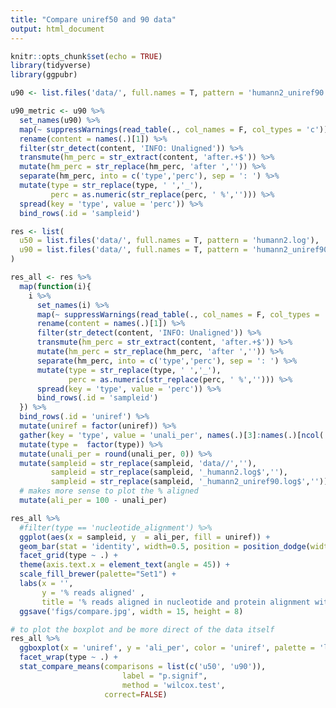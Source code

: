 ```yaml
---
title: "Compare uniref50 and 90 data"
output: html_document
---
```


```r
knitr::opts_chunk$set(echo = TRUE)
library(tidyverse)
library(ggpubr)   
```

```r
u90 <- list.files('data/', full.names = T, pattern = 'humann2_uniref90.log')

u90_metric <- u90 %>% 
  set_names(u90) %>% 
  map(~ suppressWarnings(read_table(., col_names = F, col_types = 'c')) %>% 
  rename(content = names(.)[1]) %>% 
  filter(str_detect(content, 'INFO: Unaligned')) %>% 
  transmute(hm_perc = str_extract(content, 'after.+$')) %>% 
  mutate(hm_perc = str_replace(hm_perc, 'after ','')) %>% 
  separate(hm_perc, into = c('type','perc'), sep = ': ') %>% 
  mutate(type = str_replace(type, ' ','_'),
         perc = as.numeric(str_replace(perc, ' %',''))) %>% 
  spread(key = 'type', value = 'perc')) %>% 
  bind_rows(.id = 'sampleid') 
```

```r
res <- list(
  u50 = list.files('data/', full.names = T, pattern = 'humann2.log'),
  u90 = list.files('data/', full.names = T, pattern = 'humann2_uniref90.log')
)

res_all <- res %>% 
  map(function(i){
    i %>% 
      set_names(i) %>% 
      map(~ suppressWarnings(read_table(., col_names = F, col_types = 'c')) %>% 
      rename(content = names(.)[1]) %>% 
      filter(str_detect(content, 'INFO: Unaligned')) %>% 
      transmute(hm_perc = str_extract(content, 'after.+$')) %>% 
      mutate(hm_perc = str_replace(hm_perc, 'after ','')) %>% 
      separate(hm_perc, into = c('type','perc'), sep = ': ') %>% 
      mutate(type = str_replace(type, ' ','_'),
             perc = as.numeric(str_replace(perc, ' %',''))) %>% 
      spread(key = 'type', value = 'perc')) %>% 
      bind_rows(.id = 'sampleid') 
  }) %>% 
  bind_rows(.id = 'uniref') %>% 
  mutate(uniref = factor(uniref)) %>% 
  gather(key = 'type', value = 'unali_per', names(.)[3]:names(.)[ncol(.)]) %>% 
  mutate(type =  factor(type)) %>% 
  mutate(unali_per = round(unali_per, 0)) %>% 
  mutate(sampleid = str_replace(sampleid, 'data//',''),
         sampleid = str_replace(sampleid, '_humann2.log$',''),
         sampleid = str_replace(sampleid, '_humann2_uniref90.log$','')) %>% 
  # makes more sense to plot the % aligned
  mutate(ali_per = 100 - unali_per)
```


```r
res_all %>% 
  #filter(type == 'nucleotide_alignment') %>% 
  ggplot(aes(x = sampleid, y  = ali_per, fill = uniref)) +
  geom_bar(stat = 'identity', width=0.5, position = position_dodge(width=0.5)) +
  facet_grid(type ~ .) +
  theme(axis.text.x = element_text(angle = 45)) +
  scale_fill_brewer(palette="Set1") +
  labs(x = '',
       y = '% reads aligned' ,
       title = '% reads aligned in nucleotide and protein alignment with uniref50 and uniref90') +
  ggsave('figs/compare.jpg', width = 15, height = 8)
```
```r
# to plot the boxplot and be more direct of the data itself
res_all %>% 
  ggboxplot(x = 'uniref', y = 'ali_per', color = 'uniref', palette = 'lancet', add = 'dotplot') +
  facet_wrap(type ~ .) +
  stat_compare_means(comparisons = list(c('u50', 'u90')), 
                         label = "p.signif",
                         method = 'wilcox.test',
                     correct=FALSE)
```

